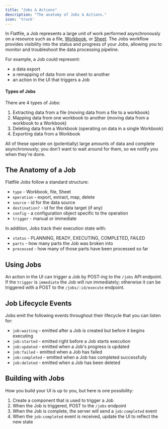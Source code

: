 ```yaml
---
title: "Jobs & Actions"
description: "The anatomy of Jobs & Actions."
icon: 'truck'
---
```


In Flatfile, a Job represents a large unit of work performed asynchronously on a resource
such as a file, <Tooltip tip="Analogous to a database...">[Workbook](../concepts/workbooks)</Tooltip>, or <Tooltip tip="A collection of fields...">[Sheet](../blueprint/overview#terms)</Tooltip>. The Jobs workflow provides visibility into the status
and progress of your Jobs, allowing you to monitor and troubleshoot
the data processing pipeline.

For example, a Job could represent:
- a data export
- a remapping of data from one sheet to another
- an action in the UI that triggers a Job

#### Types of Jobs

There are 4 types of Jobs:

1. Extracting data from a file (moving data from a file to a workbook)
2. Mapping data from one workbook to another (moving data from a workbook to a Workbook)
3. Deleting data from a Workbook (operating on data in a single Workbook)
4. Exporting data from a Workbook

All of these operate on (potentially) large amounts of data and complete asynchronously;
you don’t want to wait around for them, so we notify you when they're done.

## The Anatomy of a Job

Flatfile Jobs follow a standard structure:

- `type` - Workbook, file, Sheet
- `operation` - export, extract, map, delete
- `source` - id for the data source
- `destination?` - id for the data target (if any)
- `config` - a configuration object specific to the operation
- `trigger` - manual or immediate

In addition, Jobs track their execution state with:

- `status` - PLANNING, READY, EXECUTING, COMPLETED, FAILED
- `parts` - how many parts the Job was broken into
- `processed` - how many of those parts have been processed so far

## Using Jobs

An action in the UI can trigger a Job by POST-ing to the `/jobs` API endpoint.
If the `trigger` is `immediate` the Job will run immediately;
otherwise it can be triggered with a POST to the `/jobs/:id/execute` endpoint.

## Job Lifecycle Events

Jobs emit the following events throughout their lifecycle that you can listen for:

- `job:waiting` - emitted after a Job is created but before it begins executing
- `job:started` - emitted right before a Job starts execution
- `job:updated` - emitted when a Job's progress is updated
- `job:failed` - emitted when a Job has failed
- `job:completed` - emitted when a Job has completed successfully
- `job:deleted` - emitted when a Job has been deleted

## Building with Jobs

How you build your UI is up to you, but here is one possibility:

1. Create a component that is used to trigger a Job
2. When the Job is triggered, POST to the `/jobs` endpoint
3. When the Job is complete, the server will send a `job:completed` event
4. When the `job:completed` event is received, update the UI to reflect the new state
